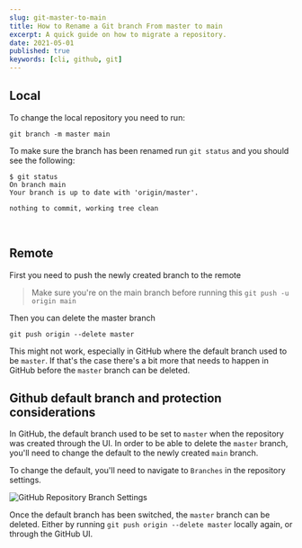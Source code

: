 ```yaml
---
slug: git-master-to-main
title: How to Rename a Git branch From master to main
excerpt: A quick guide on how to migrate a repository.
date: 2021-05-01
published: true
keywords: [cli, github, git]
---
```


## Local

To change the local repository you need to run:

`git branch -m master main`

To make sure the branch has been renamed run `git status` and you should see the
following:

```shell
$ git status
On branch main
Your branch is up to date with 'origin/master'.

nothing to commit, working tree clean
```

<br />

## Remote

First you need to push the newly created branch to the remote

> Make sure you're on the main branch before running this
> `git push -u origin main`

Then you can delete the master branch

`git push origin --delete master`

This might not work, especially in GitHub where the default branch used to be
`master`. If that's the case there's a bit more that needs to happen in GitHub
before the `master` branch can be deleted.

## Github default branch and protection considerations

In GitHub, the default branch used to be set to `master` when the repository was
created through the UI. In order to be able to delete the `master` branch,
you'll need to change the default to the newly created `main` branch.

To change the default, you'll need to navigate to `Branches` in the repository
settings.

![GitHub Repository Branch Settings](./images/github-branch-settings.png)

Once the default branch has been switched, the `master` branch can be deleted.
Either by running `git push origin --delete master` locally again, or through
the GitHub UI.
